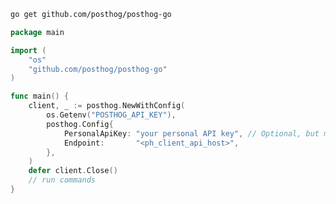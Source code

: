 ```bash
go get github.com/posthog/posthog-go
```

```go
package main

import (
    "os"
    "github.com/posthog/posthog-go"
)

func main() {
	client, _ := posthog.NewWithConfig(
		os.Getenv("POSTHOG_API_KEY"),
		posthog.Config{
			PersonalApiKey: "your personal API key", // Optional, but much more performant.  If this token is not supplied, then fetching feature flag values will be slower.
			Endpoint:       "<ph_client_api_host>",
		},
	)
	defer client.Close()
	// run commands
}
```